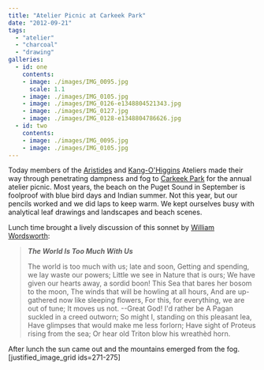 ```yaml
---
title: "Atelier Picnic at Carkeek Park"
date: "2012-09-21"
tags: 
  - "atelier"
  - "charcoal"
  - "drawing"
galleries:
  - id: one
    contents:
    - image: ./images/IMG_0095.jpg
      scale: 1.1
    - image: ./images/IMG_0105.jpg
    - image: ./images/IMG_0126-e1348804521343.jpg
    - image: ./images/IMG_0127.jpg
    - image: ./images/IMG_0128-e1348804786626.jpg
  - id: two
    contents:
    - image: ./images/IMG_0095.jpg
    - image: ./images/IMG_0105.jpg
---
```

<Gallery2 gallery={props.pageContext.galleries[0]}/>

Today members of the [Aristides](http://www.gageacademy.org/adult/?page=atelier&subpage=atelier_aristides "Aristides") and [Kang-O'Higgins](http://www.gageacademy.org/adult/?page=atelier&subpage=atelier_curriculum "Kang-O'Higgins") Ateliers made their way through penetrating dampness and fog to [Carkeek Park](http://en.wikipedia.org/wiki/Carkeek_Park "Carkeek Park") for the annual atelier picnic. Most years, the beach on the Puget Sound in September is foolproof with blue bird days and Indian summer. Not this year, but our pencils worked and we did laps to keep warm. We kept ourselves busy with analytical leaf drawings and landscapes and beach scenes.

Lunch time brought a lively discussion of this sonnet by [William Wordsworth](http://en.wikipedia.org/wiki/William_Wordsworth "William Wordsworth"):

> **_The World Is Too Much With Us_**
> 
> The world is too much with us; late and soon, Getting and spending, we lay waste our powers; Little we see in Nature that is ours; We have given our hearts away, a sordid boon! This Sea that bares her bosom to the moon, The winds that will be howling at all hours, And are up-gathered now like sleeping flowers, For this, for everything, we are out of tune; It moves us not. --Great God! I'd rather be A Pagan suckled in a creed outworn; So might I, standing on this pleasant lea, Have glimpses that would make me less forlorn; Have sight of Proteus rising from the sea; Or hear old Triton blow his wreathèd horn.

After lunch the sun came out and the mountains emerged from the fog.\[justified\_image\_grid ids=271-275\]

<Gallery2 gallery={props.pageContext.galleries[1]}/>
